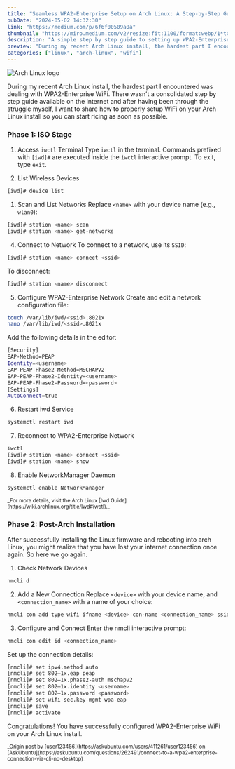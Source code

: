 ```yaml
---
title: "Seamless WPA2-Enterprise Setup on Arch Linux: A Step-by-Step Guide"
pubDate: "2024-05-02 14:32:30"
link: "https://medium.com/p/6f6f00509a0a"
thumbnail: "https://miro.medium.com/v2/resize:fit:1100/format:webp/1*tCvTXVkWKMzF_uWXsk6XNQ.png"
description: "A simple step by step guide to setting up WPA2-Enterprise WiFi on Arch Linux."
preview: "During my recent Arch Linux install, the hardest part I encountered was dealing with WPA2-Enterprise WiFi."
categories: ["linux", "arch-linux", "wifi"]
---
```



<Image src={archLinux} alt="Arch Linux logo" />

During my recent Arch Linux install, the hardest part I encountered was dealing with WPA2-Enterprise WiFi. There wasn’t a consolidated step by step guide available on the internet and after having been through the struggle myself, I want to share how to properly setup WiFi on your Arch Linux install so you can start ricing as soon as possible.

### Phase 1: ISO Stage

1. Access `iwctl` Terminal
   Type `iwctl` in the terminal. Commands prefixed with `[iwd]#` are executed inside the `iwctl` interactive prompt. To exit, type `exit`.

2. List Wireless Devices

```bash
[iwd]# device list
```

1. Scan and List Networks
   Replace `<name>` with your device name (e.g., `wlan0`):

```bash
[iwd]# station <name> scan
[iwd]# station <name> get-networks
```

4. Connect to Network
   To connect to a network, use its `SSID`:

```bash
[iwd]# station <name> connect <ssid>
```

To disconnect:

```bash
[iwd]# station <name> disconnect
```

5. Configure WPA2-Enterprise Network
   Create and edit a network configuration file:

```bash
touch /var/lib/iwd/<ssid>.8021x
nano /var/lib/iwd/<ssid>.8021x
```

Add the following details in the editor:

```bash
[Security]
EAP-Method=PEAP
Identity=<username>
EAP-PEAP-Phase2-Method=MSCHAPV2
EAP-PEAP-Phase2-Identity=<username>
EAP-PEAP-Phase2-Password=<password>
[Settings]
AutoConnect=true
```

6. Restart iwd Service

```bash
systemctl restart iwd
```

7. Reconnect to WPA2-Enterprise Network

```bash
iwctl
[iwd]# station <name> connect <ssid>
[iwd]# station <name> show
```

8. Enable NetworkManager Daemon

```bash
systemctl enable NetworkManager
```

<small>
  _For more details, visit the Arch Linux [Iwd
  Guide](https://wiki.archlinux.org/title/Iwd#iwctl)._
</small>

### Phase 2: Post-Arch Installation

After successfully installing the Linux firmware and rebooting into arch Linux, you might realize that you have lost your internet connection once again. So here we go again.

1. Check Network Devices

```bash
nmcli d
```

2. Add a New Connection
   Replace `<device>` with your device name, and `<connection_name>` with a name of your choice:

```bash
nmcli con add type wifi ifname <device> con-name <connection_name> ssid <ssid>
```

3. Configure and Connect
   Enter the nmcli interactive prompt:

```bash
nmcli con edit id <connection_name>
```

Set up the connection details:

```bash
[nmcli]# set ipv4.method auto
[nmcli]# set 802–1x.eap peap
[nmcli]# set 802–1x.phase2-auth mschapv2
[nmcli]# set 802–1x.identity <username>
[nmcli]# set 802–1x.password <password>
[nmcli]# set wifi-sec.key-mgmt wpa-eap
[nmcli]# save
[nmcli]# activate
```

Congratulations! You have successfully configured WPA2-Enterprise WiFi on your Arch Linux install.

<small>
  _Origin post by [user123456](https://askubuntu.com/users/411261/user123456) on
  [AskUbuntu](https://askubuntu.com/questions/262491/connect-to-a-wpa2-enterprise-connection-via-cli-no-desktop)_
</small>
